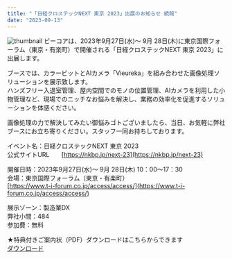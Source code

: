 ```yaml
---
title: "「日経クロステックNEXT 東京 2023」出展のお知らせ 続報"
date: "2023-09-13"
---
```

![thumbnail](../images/News/xtech2023/news-image-0913.png)
ビーコアは、2023年9月27日(水)～ 9月 28日(木)に東京国際フォーラム（東京・有楽町）で開催される「日経クロステックNEXT 東京 2023」に出展します。<br />

ブースでは、カラービットとAIカメラ「Vieureka」を組み合わせた画像処理ソリューションを展示致します。<br />
ハンズフリー入退室管理、屋内空間でのモノの位置管理、AIカメラを利用した小物管理など、現場でのニッチなお悩みを解決し、業務の効率化を促進するソリューションを体感ください。

画像処理の力で解決してみたい御悩みゴトございましたら、当日、お気軽に弊社ブースにお立ち寄りください。スタッフ一同お持ちしております。<br />

イベント名：日経クロステックNEXT 東京 2023<br />
公式サイトURL　　[https://nkbp.jp/next-23](https://nkbp.jp/next-23)<br />

開催日時：2023年9月27日(水)～ 9月 28日(木) 10：00～17：30<br />
会場：東京国際フォーラム（東京・有楽町）<br />
[https://www.t-i-forum.co.jp/access/access/](https://www.t-i-forum.co.jp/access/access/)

展示ゾーン：製造業DX<br /> 
弊社小間：484<br />
参加費：無料<br />

★特典付きご案内状（PDF）ダウンロードはこちらからできます<br />
[ダウンロード](https://events.nikkeibp.co.jp/xtechnext/2023tky/info/pdf/ex/?n_cid=nbpexp_pdf_ex)
